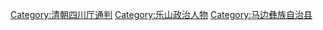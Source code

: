 [[Category:清朝四川厅通判|Category:清朝四川厅通判]]
[[Category:乐山政治人物|Category:乐山政治人物]]
[[Category:马边彝族自治县|Category:马边彝族自治县]]